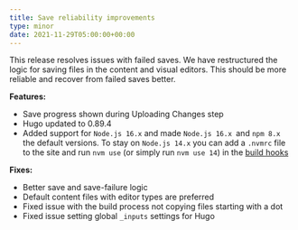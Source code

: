 ```yaml
---
title: Save reliability improvements
type: minor
date: 2021-11-29T05:00:00+00:00
---
```

This release resolves issues with failed saves. We have restructured the logic for saving files in the content and visual editors. This should be more reliable and recover from failed saves better.

**Features:**

* Save progress shown during Uploading Changes step
* Hugo updated to 0.89.4
* Added support for `Node.js 16.x` and made `Node.js 16.x `and `npm 8.x` the default versions. To stay on `Node.js 14.x` you can add a `.nvmrc` file to the site and run `nvm use` (or simply run `nvm use 14`) in the [build hooks](https://github.com/nvm-sh/nvm#usage)

**Fixes:**

* Better save and save-failure logic
* Default content files with editor types are preferred
* Fixed issue with the build process not copying files starting with a dot
* Fixed issue setting global `_inputs` settings for Hugo
